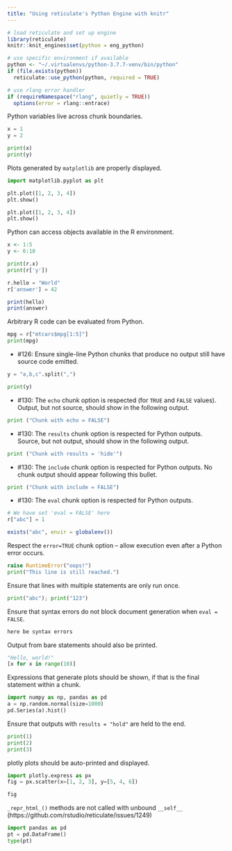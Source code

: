 ```yaml
---
title: "Using reticulate's Python Engine with knitr"
---
```


```r
# load reticulate and set up engine
library(reticulate)
knitr::knit_engines$set(python = eng_python)

# use specific environment if available
python <- "~/.virtualenvs/python-3.7.7-venv/bin/python"
if (file.exists(python))
  reticulate::use_python(python, required = TRUE)

# use rlang error handler
if (requireNamespace("rlang", quietly = TRUE))
  options(error = rlang::entrace)
```

Python variables live across chunk boundaries.

```python
x = 1
y = 2
```

```python
print(x)
print(y)
```

Plots generated by `matplotlib` are properly displayed.

```python
import matplotlib.pyplot as plt

plt.plot([1, 2, 3, 4])
plt.show()

plt.plot([1, 2, 3, 4])
plt.show()
```

Python can access objects available in the R environment.

```r
x <- 1:5
y <- 6:10
```

```python
print(r.x)
print(r['y'])

r.hello = "World"
r['answer'] = 42
```

```r
print(hello)
print(answer)
```

Arbitrary R code can be evaluated from Python.

```python
mpg = r["mtcars$mpg[1:5]"]
print(mpg)
```

- #126: Ensure single-line Python chunks that produce no output still have source code emitted.

```python
y = "a,b,c".split(",")
```

```python
print(y)
```

- #130: The `echo` chunk option is respected (for `TRUE` and `FALSE` values). Output, but not source, should show in the following output.

```python
print ("Chunk with echo = FALSE")
```

- #130: The `results` chunk option is respected for Python outputs. Source, but not output, should show in the following output.

```python
print ("Chunk with results = 'hide'")
```

- #130: The `include` chunk option is respected for Python outputs. No chunk output should appear following this bullet.

```python
print ("Chunk with include = FALSE")
```

- #130: The `eval` chunk option is respected for Python outputs.

```python
# We have set 'eval = FALSE' here
r["abc"] = 1
```

```r
exists("abc", envir = globalenv())
```

Respect the `error=TRUE` chunk option -- allow execution even after a Python
error occurs.

```python
raise RuntimeError("oops!")
print("This line is still reached.")
```

Ensure that lines with multiple statements are only run once.

```python
print("abc"); print("123")
```

Ensure that syntax errors do not block document generation when `eval = FALSE`.

```python
here be syntax errors
```

Output from bare statements should also be printed.

```python
"Hello, world!"
[x for x in range(10)]
```

Expressions that generate plots should be shown, if that is the final statement
within a chunk.

```python
import numpy as np, pandas as pd
a = np.random.normal(size=1000)
pd.Series(a).hist()
```

Ensure that outputs with `results = "hold"` are held to the end.

```python
print(1)
print(2)
print(3)
```

plotly plots should be auto-printed and displayed.

```python
import plotly.express as px
fig = px.scatter(x=[1, 2, 3], y=[5, 4, 6])
```

```python
fig
```

`_repr_html_()` methods are not called with unbound `__self__`
(https://github.com/rstudio/reticulate/issues/1249)

```python
import pandas as pd
pt = pd.DataFrame()
type(pt)
```
